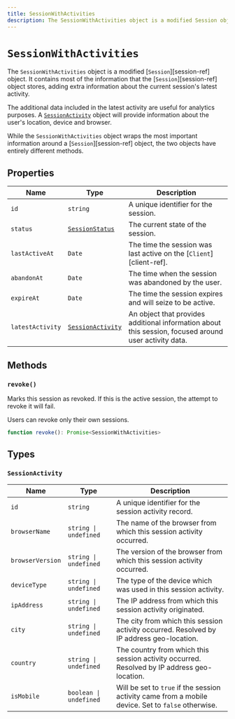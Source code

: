 ```yaml
---
title: SessionWithActivities
description: The SessionWithActivities object is a modified Session object. It contains most of the information that the Session object stores, adding extra information about the current session's latest activity.
---
```


# `SessionWithActivities`

The `SessionWithActivities` object is a modified \[`Session`]\[session-ref] object. It contains most of the information that the \[`Session`]\[session-ref] object stores, adding extra information about the current session's latest activity.

The additional data included in the latest activity are useful for analytics purposes. A [`SessionActivity`](#session-activity) object will provide information about the user's location, device and browser.

While the `SessionWithActivities` object wraps the most important information around a \[`Session`]\[session-ref] object, the two objects have entirely different methods.

## Properties

| Name | Type | Description |
| - | - | - |
| `id` | `string` | A unique identifier for the session. |
| `status` | [`SessionStatus`](/docs/references/javascript/types/session-status) | The current state of the session. |
| `lastActiveAt` | `Date` | The time the session was last active on the \[`Client`]\[client-ref]. |
| `abandonAt` | `Date` | The time when the session was abandoned by the user. |
| `expireAt` | `Date` | The time the session expires and will seize to be active. |
| `latestActivity` | [`SessionActivity`](#session-activity) | An object that provides additional information about this session, focused around user activity data. |

## Methods

### `revoke()`

Marks this session as revoked. If this is the active session, the attempt to revoke it will fail.

Users can revoke only their own sessions.

```typescript
function revoke(): Promise<SessionWithActivities>
```

## Types

### `SessionActivity`

| Name | Type | Description |
| - | - | - |
| `id` | `string` | A unique identifier for the session activity record. |
| `browserName` | `string \| undefined` | The name of the browser from which this session activity occurred. |
| `browserVersion` | `string \| undefined` | The version of the browser from which this session activity occurred. |
| `deviceType` | `string \| undefined` | The type of the device which was used in this session activity. |
| `ipAddress` | `string \| undefined` | The IP address from which this session activity originated. |
| `city` | `string \| undefined` | The city from which this session activity occurred. Resolved by IP address geo-location. |
| `country` | `string \| undefined` | The country from which this session activity occurred. Resolved by IP address geo-location. |
| `isMobile` | `boolean \| undefined` | Will be set to `true` if the session activity came from a mobile device. Set to `false` otherwise. |
